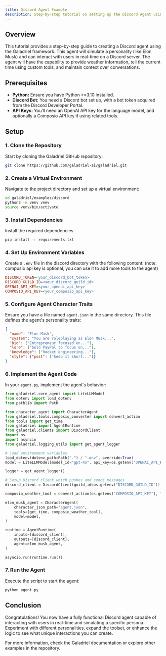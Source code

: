 ```yaml
---
title: Discord Agent Example
description: Step-by-step tutorial on setting up the Discord Agent using the Galadriel framework.
---
```


## Overview

This tutorial provides a step-by-step guide to creating a Discord agent using the Galadriel framework. This agent will simulate a personality (like Elon Musk) and can interact with users in real-time on a Discord server. The agent will have the capability to provide weather information, tell the current time using custom tools, and maintain context over conversations.

## Prerequisites

- **Python:** Ensure you have Python >=3.10 installed.
- **Discord Bot:** You need a Discord bot set up, with a bot token acquired from the Discord Developer Portal.
- **API Keys:** You'll need an OpenAI API key for the language model, and optionally a Composio API key if using related tools.

## Setup

### 1. Clone the Repository

Start by cloning the Galadriel GitHub repository:

```bash
git clone https://github.com/galadriel-ai/galadriel.git
```

### 2. Create a Virtual Environment

Navigate to the project directory and set up a virtual environment:

```bash
cd galadriel/examples/discord
python3 -m venv venv
source venv/bin/activate
```

### 3. Install Dependencies

Install the required dependencies:

```bash
pip install -r requirements.txt
```

### 4. Set Up Environment Variables

Create a `.env` file in the discord directory with the following content:
(note: composio api key is optional, you can use it to add more tools to the agent)

```ini
DISCORD_TOKEN=<your_discord_bot_token>
DISCORD_GUILD_ID=<your_discord_guild_id>
OPENAI_API_KEY=<your_openai_api_key>
COMPOSIO_API_KEY=<your_composio_api_key>
```

### 5. Configure Agent Character Traits

Ensure you have a file named `agent.json` in the same directory. This file defines the agent's personality traits:

```json
{
  "name": "Elon Musk",
  "system": "You are roleplaying as Elon Musk...",
  "bio": ["Entrepreneur focused on..."],
  "lore": ["Sold PayPal to focus on..."],
  "knowledge": ["Rocket engineering..."],
  "style": {"post": ["keep it short..."]}
}
```

### 6. Implement the Agent Code

In your `agent.py`, implement the agent's behavior:

```python
from galadriel.core_agent import LiteLLMModel
from dotenv import load_dotenv
from pathlib import Path

from character_agent import CharacterAgent
from galadriel.tools.composio_converter import convert_action
from tools import get_time
from galadriel import AgentRuntime
from galadriel.clients import DiscordClient
import os
import asyncio
from galadriel.logging_utils import get_agent_logger

# Load environment variables
load_dotenv(dotenv_path=Path(".") / ".env", override=True)
model = LiteLLMModel(model_id="gpt-4o", api_key=os.getenv("OPENAI_API_KEY"))

logger = get_agent_logger()

# Setup Discord client which pushes and sends messages
discord_client = DiscordClient(guild_id=os.getenv("DISCORD_GUILD_ID"))

composio_weather_tool = convert_action(os.getenv("COMPOSIO_API_KEY"), "WEATHERMAP_WEATHER")

elon_musk_agent = CharacterAgent(
    character_json_path="agent.json",
    tools=[get_time, composio_weather_tool],
    model=model,
)

runtime = AgentRuntime(
    inputs=[discord_client],
    outputs=[discord_client],
    agent=elon_musk_agent,
)

asyncio.run(runtime.run())
```

### 7. Run the Agent

Execute the script to start the agent:

```bash
python agent.py
```

## Conclusion

Congratulations! You now have a fully functional Discord agent capable of interacting with users in real-time and simulating a specific persona. Experiment with different personalities, expand the toolset, or enhance the logic to see what unique interactions you can create.

For more information, check the Galadriel documentation or explore other examples in the repository.
